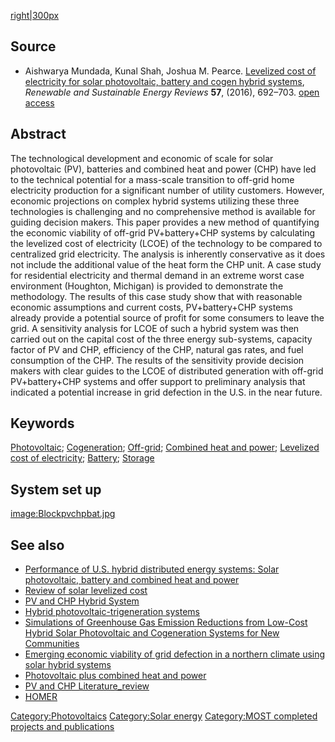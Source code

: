 {{MOST}}
{{Pearce-pubs}}
[[image:hybridpower.png|right|300px]]
==Source==
* Aishwarya Mundada, Kunal Shah, Joshua M. Pearce. [http://dx.doi.org/10.1016/j.rser.2015.12.084 Levelized cost of electricity for solar photovoltaic, battery and cogen hybrid systems], ''Renewable and Sustainable Energy Reviews'' '''57''', (2016), 692–703. [https://www.academia.edu/20141118/Levelized_cost_of_electricity_for_solar_photovoltaic_battery_and_cogen_hybrid_systems open access]

==Abstract==
The technological development and economic of scale for solar photovoltaic (PV), batteries and combined heat and power (CHP) have led to the technical potential for a mass-scale transition to off-grid home electricity production for a significant number of utility customers. However, economic projections on complex hybrid systems utilizing these three technologies is challenging and no comprehensive method is available for guiding decision makers. This paper provides a new method of quantifying the economic viability of off-grid PV+battery+CHP systems by calculating the levelized cost of electricity (LCOE) of the technology to be compared to centralized grid electricity. The analysis is inherently conservative as it does not include the additional value of the heat form the CHP unit. A case study for residential electricity and thermal demand in an extreme worst case environment (Houghton, Michigan) is provided to demonstrate the methodology. The results of this case study show that with reasonable economic assumptions and current costs, PV+battery+CHP systems already provide a potential source of profit for some consumers to leave the grid. A sensitivity analysis for LCOE of such a hybrid system was then carried out on the capital cost of the three energy sub-systems, capacity factor of PV and CHP, efficiency of the CHP, natural gas rates, and fuel consumption of the CHP. The results of the sensitivity provide decision makers with clear guides to the LCOE of distributed generation with off-grid PV+battery+CHP systems and offer support to preliminary analysis that indicated a potential increase in grid defection in the U.S. in the near future.

==Keywords==
[[Photovoltaic]]; [[Cogeneration]]; [[Off-grid]]; [[Combined heat and power]]; [[Levelized cost of electricity]]; [[Battery]]; [[Storage]]

==System set up==
[[image:Blockpvchpbat.jpg]]


==See also==
* [[Performance of U.S. hybrid distributed energy systems: Solar photovoltaic, battery and combined heat and power]]
* [[Review of solar levelized cost]]
* [[PV and CHP Hybrid System]]
* [[Hybrid photovoltaic-trigeneration systems]]
* [[Simulations of Greenhouse Gas Emission Reductions from Low-Cost Hybrid Solar Photovoltaic and Cogeneration Systems for New Communities]]
*[[Emerging economic viability of grid defection in a northern climate using solar hybrid systems]]
* [[Photovoltaic plus combined heat and power]]
* [[PV and CHP Literature_review]]
* [[HOMER]]

{{Solar navbox}}

[[Category:Photovoltaics]]
[[Category:Solar energy]]
[[Category:MOST completed projects and publications]]